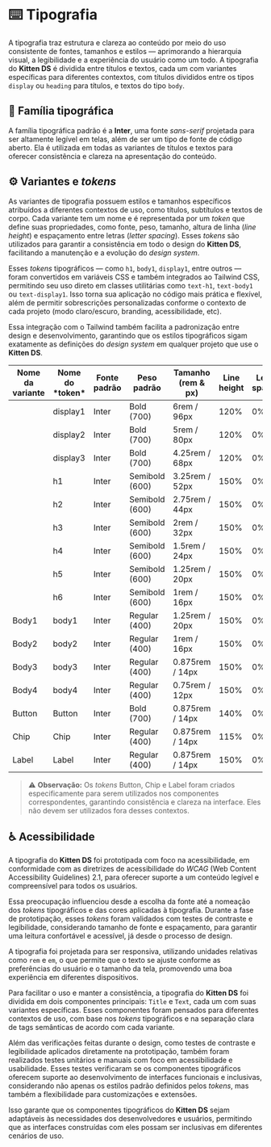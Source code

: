 
<Meta title="Design/Tipografia e tokens" />

# ⌨️ Tipografia

A tipografia traz estrutura e clareza ao conteúdo por meio do uso consistente de fontes, tamanhos e estilos — aprimorando a hierarquia visual, a legibilidade e a experiência do usuário como um todo. A tipografia do **Kitten DS** é dividida entre títulos e textos, cada um com variantes específicas para diferentes contextos, com títulos divididos entre os tipos `display` ou `heading` para títulos, e textos do tipo `body`.

## 📝 Família tipográfica

A família tipográfica padrão é a **Inter**, uma fonte *sans-serif* projetada para ser altamente legível em telas, além de ser um tipo de fonte de código aberto. Ela é utilizada em todas as variantes de títulos e textos para oferecer consistência e clareza na apresentação do conteúdo.

<Title variant="h4" component="h3" className="sb-unstyled">ABCDEFGHIJKLMNOPQRSTUVWXYZ<br/>abcdefghijklmnopqrstuvwxyz<br/>1234567890</Title>
<Title variant="h4" component="h3" className="sb-unstyled" fontStyle="italic">ABCDEFGHIJKLMNOPQRSTUVWXYZ<br/>abcdefghijklmnopqrstuvwxyz<br/>1234567890</Title>

## ⚙️ Variantes e *tokens*


As variantes de tipografia possuem estilos e tamanhos específicos atribuídos a diferentes contextos de uso, como títulos, subtítulos e textos de corpo. Cada variante tem um nome e é representada por um *token* que define suas propriedades, como fonte, peso, tamanho, altura de linha (*line height*) e espaçamento entre letras (*letter spacing*). Esses *tokens* são utilizados para garantir a consistência em todo o design do **Kitten DS**, facilitando a manutenção e a evolução do *design system*.

Esses *tokens* tipográficos — como `h1`, `body1`, `display1`, entre outros — foram convertidos em variáveis CSS e também integrados ao Tailwind CSS, permitindo seu uso direto em classes utilitárias como `text-h1`, `text-body1` ou `text-display1`. Isso torna sua aplicação no código mais prática e flexível, além de permitir sobrescrições personalizadas conforme o contexto de cada projeto (modo claro/escuro, branding, acessibilidade, etc).

Essa integração com o Tailwind também facilita a padronização entre design e desenvolvimento, garantindo que os estilos tipográficos sigam exatamente as definições do *design system* em qualquer projeto que use o **Kitten DS**.

<table>
  <thead>
    <tr>
      <th>Nome da variante</th>
      <th>Nome do *token*</th>
      <th>Fonte padrão</th>
      <th>Peso padrão</th>
      <th>Tamanho (rem & px)</th>
      <th>Line height</th>
      <th>Letter spacing</th>
    </tr>
  </thead>
  <tbody>
    <tr>
      <td><Title variant="display1" className="sb-unstyled">Display1</Title></td>
      <td>display1</td>
      <td>Inter</td>
      <td>Bold (700)</td>
      <td>6rem / 96px</td>
      <td>120%</td>
      <td>0%</td>
    </tr>
    <tr>
      <td><Title variant="display2" className="sb-unstyled">Display2</Title></td>
      <td>display2</td>
      <td>Inter</td>
      <td>Bold (700)</td>
      <td>5rem / 80px</td>
      <td>120%</td>
      <td>0%</td>
    </tr>
    <tr>
      <td><Title variant="display3" className="sb-unstyled">Display3</Title></td>
      <td>display3</td>
      <td>Inter</td>
      <td>Bold (700)</td>
      <td>4.25rem / 68px</td>
      <td>120%</td>
      <td>0%</td>
    </tr>
    <tr>
      <td><Title variant="h1" className="sb-unstyled">Heading1</Title></td>
      <td>h1</td>
      <td>Inter</td>
      <td>Semibold (600)</td>
      <td>3.25rem / 52px</td>
      <td>150%</td>
      <td>0%</td>
    </tr>
    <tr>
      <td><Title variant="h2" className="sb-unstyled">Heading2</Title></td>
      <td>h2</td>
      <td>Inter</td>
      <td>Semibold (600)</td>
      <td>2.75rem / 44px</td>
      <td>150%</td>
      <td>0%</td>
    </tr>
    <tr>
      <td><Title variant="h3" className="sb-unstyled">Heading3</Title></td>
      <td>h3</td>
      <td>Inter</td>
      <td>Semibold (600)</td>
      <td>2rem / 32px</td>
      <td>150%</td>
      <td>0%</td>
    </tr>
    <tr>
      <td><Title variant="h4" className="sb-unstyled">Heading4</Title></td>
      <td>h4</td>
      <td>Inter</td>
      <td>Semibold (600)</td>
      <td>1.5rem / 24px</td>
      <td>150%</td>
      <td>0%</td>
    </tr>
    <tr>
      <td><Title variant="h5" className="sb-unstyled">Heading5</Title></td>
      <td>h5</td>
      <td>Inter</td>
      <td>Semibold (600)</td>
      <td>1.25rem / 20px</td>
      <td>150%</td>
      <td>0%</td>
    </tr>
    <tr>
      <td><Title variant="h6" className="sb-unstyled">Heading6</Title></td>
      <td>h6</td>
      <td>Inter</td>
      <td>Semibold (600)</td>
      <td>1rem / 16px</td>
      <td>150%</td>
      <td>0%</td>
    </tr>
    <tr>
      <td><Text variant="body1" className="sb-unstyled">Body1</Text></td>
      <td>body1</td>
      <td>Inter</td>
      <td>Regular (400)</td>
      <td>1.25rem / 20px</td>
      <td>150%</td>
      <td>0%</td>
    </tr>
    <tr>
      <td><Text variant="body2" className="sb-unstyled">Body2</Text></td>
      <td>body2</td>
      <td>Inter</td>
      <td>Regular (400)</td>
      <td>1rem / 16px</td>
      <td>150%</td>
      <td>0%</td>
    </tr>
    <tr>
      <td><Text variant="body3" className="sb-unstyled">Body3</Text></td>
      <td>body3</td>
      <td>Inter</td>
      <td>Regular (400)</td>
      <td>0.875rem / 14px</td>
      <td>150%</td>
      <td>0%</td>
    </tr>
    <tr>
      <td><Text variant="body4" className="sb-unstyled">Body4</Text></td>
      <td>body4</td>
      <td>Inter</td>
      <td>Regular (400)</td>
      <td>0.75rem / 12px</td>
      <td>150%</td>
      <td>0%</td>
    </tr>
    <tr>
      <td><Text variant="body4" fontSize="text-button" className="sb-unstyled">Button</Text></td>
      <td>Button</td>
      <td>Inter</td>
      <td>Bold (700)</td>
      <td>0.875rem / 14px</td>
      <td>140%</td>
      <td>0%</td>
    </tr>
    <tr>
      <td><Text variant="body4" fontSize="text-chip" className="sb-unstyled">Chip</Text></td>
      <td>Chip</td>
      <td>Inter</td>
      <td>Regular (400)</td>
      <td>0.875rem / 14px</td>
      <td>115%</td>
      <td>0%</td>
    </tr>
    <tr>
      <td><Text variant="body4" fontSize="text-label" className="sb-unstyled">Label</Text></td>
      <td>Label</td>
      <td>Inter</td>
      <td>Regular (400)</td>
      <td>0.875rem / 14px</td>
      <td>150%</td>
      <td>0%</td>
    </tr>
  </tbody>
</table>

> ⚠️ **Observação:** Os *tokens* Button, Chip e Label foram criados especificamente para serem utilizados nos componentes correspondentes, garantindo consistência e clareza na interface. Eles não devem ser utilizados fora desses contextos.

## ♿ Acessibilidade

A tipografia do **Kitten DS** foi prototipada com foco na acessibilidade, em conformidade com as diretrizes de acessibilidade do *WCAG* (Web Content Accessibility Guidelines) 2.1, para oferecer suporte a um conteúdo legível e compreensível para todos os usuários.

Essa preocupação influenciou desde a escolha da fonte até a nomeação dos *tokens* tipográficos e das cores aplicadas à tipografia. Durante a fase de prototipação, esses *tokens* foram validados com testes de contraste e legibilidade, considerando tamanho de fonte e espaçamento, para garantir uma leitura confortável e acessível, já desde o processo de design.

A tipografia foi projetada para ser responsiva, utilizando unidades relativas como `rem` e `em`, o que permite que o texto se ajuste conforme as preferências do usuário e o tamanho da tela, promovendo uma boa experiência em diferentes dispositivos.

Para facilitar o uso e manter a consistência, a tipografia do **Kitten DS** foi dividida em dois componentes principais: `Title` e `Text`, cada um com suas variantes específicas. Esses componentes foram pensados para diferentes contextos de uso, com base nos *tokens* tipográficos e na separação clara de tags semânticas de acordo com cada variante.

Além das verificações feitas durante o design, como testes de contraste e legibilidade aplicados diretamente na prototipação, também foram realizados testes unitários e manuais com foco em acessibilidade e usabilidade. Esses testes verificaram se os componentes tipográficos oferecem suporte ao desenvolvimento de interfaces funcionais e inclusivas, considerando não apenas os estilos padrão definidos pelos *tokens*, mas também a flexibilidade para customizações e extensões.

Isso garante que os componentes tipográficos do **Kitten DS** sejam adaptáveis às necessidades dos desenvolvedores e usuários, permitindo que as interfaces construídas com eles possam ser inclusivas em diferentes cenários de uso.